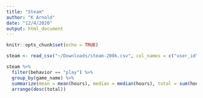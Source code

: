 ```yaml
---
title: "Steam"
author: "K Arnold"
date: "12/4/2020"
output: html_document
---
```


```r
knitr::opts_chunk$set(echo = TRUE)
```

```r
steam <- read_csv("~/Downloads/steam-200k.csv", col_names = c("user_id", "game_name", "behavior", "hours", "_"))
```

```r
steam %>% 
  filter(behavior == "play") %>% 
  group_by(game_name) %>% 
  summarize(mean = mean(hours), median = median(hours), total = sum(hours), n = n()) %>% 
  arrange(desc(total))
```

